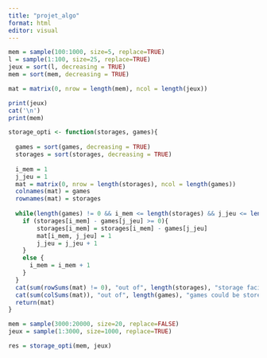 ```yaml
---
title: "projet_algo"
format: html
editor: visual
---
```


```r
mem = sample(100:1000, size=5, replace=TRUE)
l = sample(1:100, size=25, replace=TRUE)
jeux = sort(l, decreasing = TRUE)
mem = sort(mem, decreasing = TRUE)

mat = matrix(0, nrow = length(mem), ncol = length(jeux))

print(jeux)
cat('\n')
print(mem)
```

```r
storage_opti <- function(storages, games){
  
  games = sort(games, decreasing = TRUE)
  storages = sort(storages, decreasing = TRUE)
  
  i_mem = 1
  j_jeu = 1
  mat = matrix(0, nrow = length(storages), ncol = length(games))
  colnames(mat) = games
  rownames(mat) = storages
  
  while(length(games) != 0 && i_mem <= length(storages) && j_jeu <= length(games)){
    if (storages[i_mem] - games[j_jeu] >= 0){
        storages[i_mem] = storages[i_mem] - games[j_jeu]
        mat[i_mem, j_jeu] = 1
        j_jeu = j_jeu + 1
    }
    else {
      i_mem = i_mem + 1
    }
  }
  cat(sum(rowSums(mat) != 0), "out of", length(storages), "storage facilities were used \n")
  cat(sum(colSums(mat)), "out of", length(games), "games could be stored")
  return(mat)
}
```

```r
mem = sample(3000:20000, size=20, replace=FALSE)
jeux = sample(1:3000, size=1000, replace=TRUE)

res = storage_opti(mem, jeux)
```
